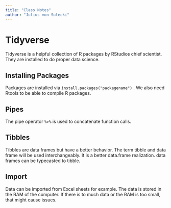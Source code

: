 ```yaml
---
title: "Class Notes"
author: "Julius von Sulecki"
---
```


# Tidyverse

Tidyverse is a helpful collection of R packages by RStudios chief scientist. They are installed to do proper data science.

## Installing Packages

Packages are installed via `install.packages("packagename")` . We also need Rtools to be able to compile R packages.

## Pipes

The pipe operator `%>%` is used to concatenate function calls.

## Tibbles

Tibbles are data frames but have a better behavior. The term tibble and data frame will be used interchangeably. It is a better data.frame realization. data frames can be typecasted to tibble.

## Import

Data can be imported from Excel sheets for example. The data is stored in the RAM of the computer. If there is to much data or the RAM is too small, that might cause issues.
